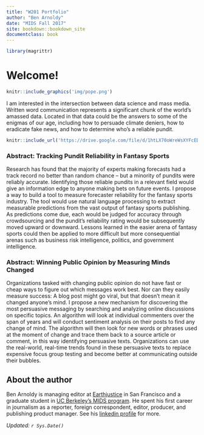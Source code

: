 ```yaml
---
title: "W201 Portfolio"
author: "Ben Arnoldy"
date: "MIDS Fall 2017"
site: bookdown::bookdown_site
documentclass: book
---
```


<!-- This won't be displayed but it will initialize your R session. Add any R libraries you need here. -->
```r
library(magrittr)
```


# Welcome! {-}

<!-- You can include images saved within your repo... -->
```r
knitr::include_graphics('img/pope.png')
```

I am interested in the intersection between data science and mass media. Written word communication represents a significant chunk of the world's amassed data. Located in that data could be the answers to some of the enigmas of our age, including how to persuade climate deniers, how to eradicate fake news, and how to determine who's a reliable pundit. 

<!-- Below this line is just examples of how you can embed video from Google Drive. First you have to enable sharing, then just get the object ID which is that long string between d/ and /preview and will also be appended to any sharing link you generate for your video. -->
<p>
```r
knitr::include_url('https://drive.google.com/file/d/1htLX70oWreWsXYFcEDquoeeSHZp2O6_p/preview')
```


### Abstract: Tracking Pundit Reliability in Fantasy Sports
Research has found that the majority of experts making forecasts had a track record no better than random chance -- but a minority of pundits were reliably accurate. Identifying those reliable pundits in a relevant field would give an information edge to anyone making bets on future events. I propose a way to build a tool to measure forecaster reliability for the fantasy sports industry. The tool would use natural language processing to extract measurable predictions from the vast output of fantasy sports publishing. As predictions come due, each would be judged for accuracy through crowdsourcing and the pundit's reliability rating would be subsequently moved upward or downward. Lessons learned in the easier arena of fantasy sports could then be applied to more difficult but more consequential arenas such as business risk intelligence, politics, and government intelligence. 

### Abstract: Winning Public Opinion by Measuring Minds Changed
Organizations tasked with changing public opinion do not have fast or cheap ways to figure out which messages work best. Nor can they easily measure success: A blog post might go viral, but that doesn't mean it changed anyone's mind. I propose a new mechanism for discovering the most persuasive messaging by searching and analyzing online discussions on specific topics. An algorithm will look at individual commenters over the span of years and will conduct sentiment analysis on their posts to find any change of mind. The algorithm will then look for new words or phrases used at the moment of change and trace them back to a source article or comment, in this way identifying persuasive texts. Organizations can use the real-world, real-time trends found in these persuasive texts to replace expensive focus group testing and become better at communicating outside their bubbles.

## About the author {-}
Ben Arnoldy is managing editor at [Earthjustice](www.earthjustice.org) in San Francisco and a graduate student in [UC Berkeley's MIDS program](https://www.ischool.berkeley.edu/programs/mids). He spent his first career in journalism as a reporter, foreign correspondent, editor, producer, and publishing product manager. See his [linkedin profile](www.linkedin.com/in/benarnoldy) for more.

*Updated: `r Sys.Date()`*
